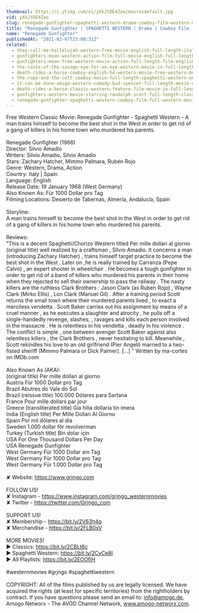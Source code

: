 ```yaml
---
thumbnail: https://i.ytimg.com/vi/yXkJtDE4Zao/maxresdefault.jpg
vid: yXkJtDE4Zao
slug: renegade-gunfighter-spaghetti-western-drama-cowboy-film-western-movie
title: "Renegade Gunfighter | SPAGHETTI WESTERN | Drama | Cowboy Film | Western Movie"
name: "Renegade Gunfighter"
publishedAt: "2021-02-07T23:00:31Z"
related:
  - they-call-me-hallelujah-western-free-movie-english-full-length-italian-western-feature-film
  - gunfighters-moon-western-action-film-full-movie-english-full-length-film-hd-1080p
  - gunfighters-moon-free-western-movie-action-full-length-film-english
  - the-taste-of-the-savage-eye-for-an-eye-western-movie-in-full-length-english-free-feature-film
  - death-rides-a-horse-cowboy-english-hd-western-movie-free-western-movies
  - the-rope-and-the-colt-cowboy-movie-full-length-spaghetti-western-english-free-full-westerns
  - it-can-be-done-amigo-western-comedy-bud-spencer-full-length-movie-english-free-full-movies
  - death-rides-a-horse-classic-western-feature-film-movie-in-full-length-full-movies-for-free
  - gunfighters-western-movie-starring-randolph-scott-full-length-classic-feature-film-english
  - renegade-gunfighter-spaghetti-western-cowboy-film-full-western-movie
---
```


Free Western Classic Movie: Renegade Gunfighter - Spaghetti Western - A man trains himself to become the best shot in the West in order to get rid of a gang of killers in his home town who murdered his parents.<br />
<br />
Renegade Gunfighter (1966)<br />
Director: Silvio Amadio<br />
Writers: Silvio Amadio, Silvio Amadio<br />
Stars: Zachary Hatcher, Mimmo Palmara, Rubén Rojo<br />
Genre: Western, Drama, Action <br />
Country: Italy | Spain<br />
Language: English<br />
Release Date: 19 January 1968 (West Germany)<br />
Also Known As: Für 1000 Dollar pro Tag<br />
Filming Locations: Desierto de Tabernas, Almería, Andalucía, Spain<br />
<br />
Storyline:<br />
A man trains himself to become the best shot in the West in order to get rid of a gang of killers in his home town who murdered his parents.<br />
<br />
Reviews:<br />
"This is a decent Spaghetti/Chorizo Western titled Per mille dollari al giorno (original title) well realized by a craftsman , Silvio Amadio. It concerns a man (introducing Zachary Hatcher) , trains himself target practice to become the best shot in the West . Later on ,he is really trained by Carranza (Pepe Calvo) , an expert shooter in wheelchair . He becomes a tough gunfighter in order to get rid of a band of killers who murdered his parents in their home when they rejected to sell their ownership to pass the railway . The nasty killers are the ruthless Clark Brothers : Jason Clark (as Ruben Rojo) , Wayne Clark (Mirko Ellis) , Lon Clark (Manuel Gil) . After a training period Scott returns the small town where their murdered parents lived , to exact a merciless vendetta . Scott Baker carries out his assignment by means of a cruel manner , as he executes a slaughter and atrocity , he pulls off a single-handedly revenge, slashes, , ravages and kills each person involved in the massacre . He is relentless in his vendetta , deadly in his violence . The conflict is simple , one between avenger Scott Baker against also relentless killers , the Clark Brothers , never hesitating to kill. Meanwhile , Scott rekindles his love to an old girlfriend (Pier Angeli) married to a two-fisted sheriff (Mimmo Palmara or Dick Palmer). [...] " Written by ma-cortes on IMDb.com <br />
<br />
Also Known As (AKA):<br />
(original title) Per mille dollari al giorno<br />
Austria Für 1000 Dollar pro Tag<br />
Brazil Abutres do Vale do Sol<br />
Brazil (reissue title) 100.000 Dólares para Sartana<br />
France Pour mille dollars par jour<br />
Greece (transliterated title) Gia hilia dollaria tin imera<br />
India (English title) Per Mille Dollari Al Giorno<br />
Spain Por mil dólares al día<br />
Sweden 1.000 dollar för revolverman<br />
Turkey (Turkish title) Bin dolar için<br />
USA For One Thousand Dollars Per Day<br />
USA Renegade Gunfighter<br />
West Germany Für 1000 Dollar am Tag<br />
West Germany Für 1000 Dollar pro Tag<br />
West Germany Für 1.000 Dollar pro Tag<br />
<br />
✘ Website: https://www.grjngo.com<br />
<br />
FOLLOW US!<br />
✘ Instagram - https://www.instagram.com/grjngo_westernmovies<br />
✘ Twitter - https://twitter.com/Grjngo_com<br />
<br />
SUPPORT US!<br />
✘ Membership - https://bit.ly/2V63h4q<br />
✘ Merchandise - https://bit.ly/2FLB0sV<br />
<br />
MORE MOVIES! <br />
► Classics: https://bit.ly/2CBLt8c <br />
► Spaghetti Western: https://bit.ly/2CyCe8I <br />
► All Playlists: https://bit.ly/2EOOfIH <br />
<br />
#westernmovies #grjngo #spaghettiwestern<br />
<br />
COPYRIGHT: All of the films published by us are legally licensed. We have acquired the rights (at least for specific territories) from the rightholders by contract. If you have questions please send an email to: info@amogo.de, Amogo Networx - The AVOD Channel Network, www.amogo-networx.com.